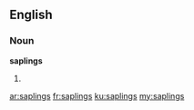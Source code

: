 ==English==

===Noun===
'''saplings'''

# {{plural of|[[sapling]]}}

[[ar:saplings]]
[[fr:saplings]]
[[ku:saplings]]
[[my:saplings]]